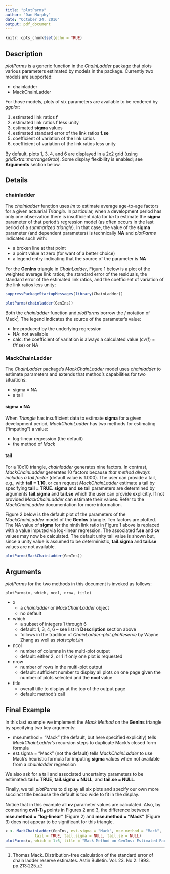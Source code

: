 ```yaml
---
title: "plotParms"
author: "Dan Murphy"
date: "October 24, 2016"
output: pdf_document
---
```


```r
knitr::opts_chunk$set(echo = TRUE)
```

## Description

*plotParms* is a generic function in the *ChainLadder* package
that plots various parameters estimated by models in the package.
Currently two models are supported:

* chainladder
* MackChainLadder

For those models, plots of six parameters
are available to be rendered by *ggplot*:

1. estimated link ratios **f**
1. estimated link ratios **f** less unity
1. estimated **sigma** values
1. estimated standard error of the link ratios **f.se**
1. coefficient of variation of the link ratios
1. coefficient of variation of the link ratios less unity

By default,
plots 1, 3, 4, and 6 are displayed in a 2x2 grid
(using *gridExtra::marrangeGrob*).
Some display flexibility is enabled;
see **Arguments** section below.

## Details

### chainladder

The *chainladder* function uses *lm* to estimate 
average age-to-age factors for a given actuarial *Triangle*.
In particular, when a development period has only one observation
there is insufficient data for *lm* to estimate the **sigma**
parameter of that period's regression model
(as often occurs in the last period of a *summarized triangle*).
In that case, 
the value of the **sigma** parameter
(and dependent parameters) 
is technically **NA** and
*plotParms* indicates such with:

* a broken line at that point
* a point value at zero (for want of a better choice)
* a legend entry indicating that the source of the parameter is **NA**

For the **GenIns** triangle in *ChainLadder*,
Figure 1 below is a plot of the weighted average link ratios,
the standard error of the residuals,
the standard error of the estimated link ratios,
and the coefficient of variation of the link ratios less unity:
```r
suppressPackageStartupMessages(library(ChainLadder))
```
```r
plotParms(chainladder(GenIns))
```

Both the *chainladder* function and 
*plotParms* borrow the *f* notation of Mack^[Thomas Mack. 
Distribution-free calculation of the standard error of 
chain ladder reserve estimates. 
Astin Bulletin. Vol. 23. No 2. 1993. pp.213:225.].
The legend indicates the source of the parameter's value:

* lm: produced by the underlying regression
* NA: not available
* calc: the coefficient of variation is always a calculated value 
(cv(f) = f/f.se) or NA

### MackChainLadder

The *ChainLadder* package's *MackChainLadder* model uses
*chainladder* to estimate parameters
and extends that method's capabilities for two situations:

* sigma = NA
* a tail

#### sigma = NA

When *Triangle* has insufficient data to estimate **sigma**
for a given development period,
*MackChainLadder* has two methods for estimating ("imputing") a value:

* log-linear regression (the default)
* the method of *Mack*

#### tail

For a 10x10 triangle,
*chainladder* generates nine factors.
In contrast,
*MackChainLadder* generates 10 factors because
*that method always includes a tail factor*
(default value is 1.000).
The user can provide a tail,
e.g., with **tail = 1.10**,
or can request *MackChainLadder* estimate a tail by specifying
**tail = TRUE**.
**sigma** and **se** tail parameters are determined by arguments
**tail.sigma** and **tail.se**
which the user can provide explicitly.
If not provided *MackChainLadder* can estimate their values.
Refer to the *MackChainLadder* documentation for more information.

Figure 2 below is the default plot of the parameters of the
*MackChainLadder* model of the **GenIns** triangle.
Ten factors are plotted.
The NA value of **sigma** for the ninth link ratio 
in Figure 1 above is replaced with a value imputed via log-linear regression.
The associated **f.se** 
and **cv** values may now be calculated.
The default unity tail value is shown but, 
since a unity value is assumed to be deterministic,
**tail.sigma** and **tail.se** values are not available.

```r
plotParms(MackChainLadder(GenIns))
```

## Arguments

*plotParms* for the two methods in this document is invoked as follows:

```
plotParms(x, which, ncol, nrow, title)
```

* x
    + a *chainladder* or *MackChainLadder* object
    + no default
* which
    + a subset of integers 1 through 6
    + default: 1, 3, 4, 6 -- see list in **Description** section above
    + follows in the tradition of *ChainLadder::plot.glmReserve* 
    by Wayne Zhang as well as *stats::plot.lm*
* ncol
    + number of columns in the multi-plot output
    + default: either 2, or 1 if only one plot is requested
* nrow
    + number of rows in the multi-plot output
    + default: sufficient number to display all plots on one page
  given the number of plots selected and the **ncol** value
* title
    + overall title to display at the top of the output page
    + default: method's call

## Final Example

In this last example 
we implement the *Mack Method* on the **GenIns** triangle
by specifying two key arguments:

* mse.method = "Mack" (the default, but here specified 
explicitly)
tells *MackChainLadder*'s recursion steps to duplicate Mack's 
closed form formula
* est.sigma = "Mack" (not the default)
tells *MackChainLadder* to use Mack's
heuristic formula for imputing **sigma** values
when not available from a *chainladder* regression

We also ask for a tail and associated uncertainty parameters 
to be estimated:
**tail = TRUE**, **tail.sigma = NULL**, and **tail.se = NULL**.

Finally,
we tell *plotParms* to display all six plots
and specify our own more succinct title
because the default
is too wide to fit in the display.

Notice that in this example all **cv** parameter values
are calculated.
Also, by comparing **cv(f-1)~9~** points in Figures 2 and 3, 
the difference between 
**mse.method = "log-linear"** (Figure 2)
and **mse.method = "Mack"** (Figure 3)
does not appear to be significant for this triangle.

```r
x <- MackChainLadder(GenIns, est.sigma = "Mack", mse.method = "Mack",
             tail = TRUE, tail.sigma = NULL, tail.se = NULL)
plotParms(x, which = 1:6, title = "Mack Method on GenIns: Estimated Parameters")
```